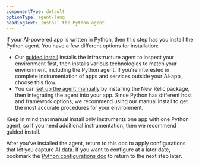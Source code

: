 ```yaml
---
componentType: default
optionType: agent-lang
headingText: Install the Python agent
---
```


If your AI-powered app is written in Python, then this step has you install the Python agent. You have a few different options for installation:

* Our [guided install](https://staging.onenr.io/0kERzE1edwr) installs the infrastructure agent to inspect your environment first, then installs various technologies to match your environment, including the Python agent. If you're interested in complete instrumentation of apps and services outside your AI-app, choose this flow. 
* You can [set up the agent manually](/docs/apm/agents/nodejs-agent/installation-configuration/install-nodejs-agent) by installing the New Relic package, then integrating the agent into your app. Since Python has different host and framework options, we recommend using our manual install to get the most accurate procedures for your environment. 

Keep in mind that manual install only instruments one app with one Python agent, so if you need additional instrumentation, then we recommend guided install. 

After you've installed the agent, return to this doc to apply configurations that let you capture AI data. If you want to configure at a later date, bookmark the [Python configurations doc]() to return to the next step later. 